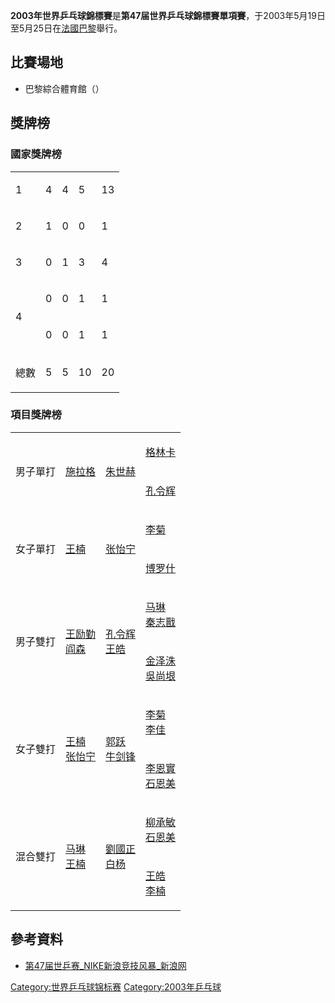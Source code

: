 {{noteTA|G1=Table Tennis}}
'''2003年世界乒乓球錦標賽'''是'''第47届世界乒乓球錦標賽單項賽'''，于2003年5月19日至5月25日在[[法國|法國]][[巴黎|巴黎]]舉行。

==比賽場地==
*巴黎綜合體育館（{{lang|en|Palais Omnisports de Paris-Bercy}}）

==獎牌榜==
===國家獎牌榜===
{| {{RankedMedalTable}}
|-
|1||style="text-align:left"| {{CHN}} ||4||4||5||13
|-
|2||style="text-align:left"| {{AUT}} ||1||0||0||1
|-
|3||style="text-align:left"| {{KOR}} ||0||1||3||4
|-
|rowspan="2"|4||style="text-align:left"| {{GRE}} ||0||0||1||1
|-
|style="text-align:left"| {{CRO}} ||0||0||1||1
|- class="sortbottom"
!colspan=2|總數|| 5 || 5 || 10 || 20
|}

===項目獎牌榜===
{| {{MedalistTable|type=項目}}
|-
|rowspan=2|男子單打
|rowspan=2|{{flagicon|AUT}} [[施拉格|施拉格]]
|rowspan=2|{{flagicon|KOR}} [[朱世赫|朱世赫]]
|{{flagicon|GRE}} [[卡里尼科斯·格林卡|格林卡]]
|-
|{{flagicon|CHN}} [[孔令辉|孔令辉]]
|-
|rowspan=2|女子單打
|rowspan=2|{{flagicon|CHN}} [[王楠|王楠]]
|rowspan=2|{{flagicon|CHN}} [[张怡宁|张怡宁]]
|{{flagicon|CHN}} [[李菊|李菊]]
|-
|{{flagicon|CRO}} [[塔玛拉·博罗什|博罗什]]
|-
|rowspan=2|男子雙打
|rowspan=2|{{flagicon|CHN}} [[王励勤|王励勤]]<br/>{{flagicon|CHN}} [[阎森|阎森]]
|rowspan=2|{{flagicon|CHN}} [[孔令辉|孔令辉]]<br/>{{flagicon|CHN}} [[王皓|王皓]]
|{{flagicon|CHN}} [[马琳|马琳]]<br/>{{flagicon|CHN}} [[秦志戬|秦志戬]]
|-
|{{flagicon|KOR}} [[金泽洙|金泽洙]]<br/>{{flagicon|KOR}} [[吳尚垠|吳尚垠]]
|-
|rowspan=2|女子雙打
|rowspan=2|{{flagicon|CHN}} [[王楠|王楠]]<br />{{flagicon|CHN}} [[张怡宁|张怡宁]]
|rowspan=2|{{flagicon|CHN}} [[郭跃|郭跃]]<br />{{flagicon|CHN}} [[牛剑锋|牛剑锋]]

|{{flagicon|CHN}} [[李菊|李菊]]<br />{{flagicon|CHN}} [[李佳_(乒乓球运动员)|李佳]]
|-
|{{flagicon|KOR}} [[李恩實|李恩實]]<br/>{{flagicon|KOR}} [[石恩美|石恩美]]
|-
|rowspan=2|混合雙打
|rowspan=2|{{flagicon|CHN}} [[马琳|马琳]]<br/>{{flagicon|CHN}} [[王楠|王楠]]

|rowspan=2|{{flagicon|CHN}} [[劉國正|劉國正]]<br/>{{flagicon|CHN}} [[白杨_(乒乓球运动员)|白杨]]

|{{flagicon|KOR}} [[柳承敏|柳承敏]]<br/>{{flagicon|KOR}} [[石恩美|石恩美]]
|-
|{{flagicon|CHN}} [[王皓_(乒乓球運動員)|王皓]]<br/>{{flagicon|CHN}} [[李楠_(乒乓球运动员)|李楠]]
|}

== 參考資料 ==
*[http://sports.sina.com.cn/z/47wttcparis/ 第47届世乒赛_NIKE新浪竞技风暴_新浪网]{{Wayback|url=http://sports.sina.com.cn/z/47wttcparis/ |date=20110722161612 }}

{{乒乓球小作品}}
{{世界乒乓球錦標賽}}
[[Category:世界乒乓球锦标赛|Category:世界乒乓球锦标赛]]
[[Category:2003年乒乓球|Category:2003年乒乓球]]